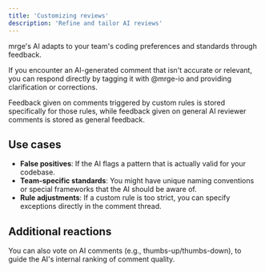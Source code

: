 ```yaml
---
title: 'Customizing reviews'
description: 'Refine and tailor AI reviews'
---
```


mrge's AI adapts to your team's coding preferences and standards through feedback.

If you encounter an AI-generated comment that isn't accurate or relevant, you can respond directly by tagging it with @mrge-io and providing clarification or corrections.

Feedback given on comments triggered by custom rules is stored specifically for those rules, while feedback given on general AI reviewer comments is stored as general feedback.

## Use cases

- **False positives**: If the AI flags a pattern that is actually valid for your codebase.
- **Team-specific standards**: You might have unique naming conventions or special frameworks that the AI should be aware of.
- **Rule adjustments**: If a custom rule is too strict, you can specify exceptions directly in the comment thread.

## Additional reactions

You can also vote on AI comments (e.g., thumbs-up/thumbs-down), to guide the AI's internal ranking of comment quality.
